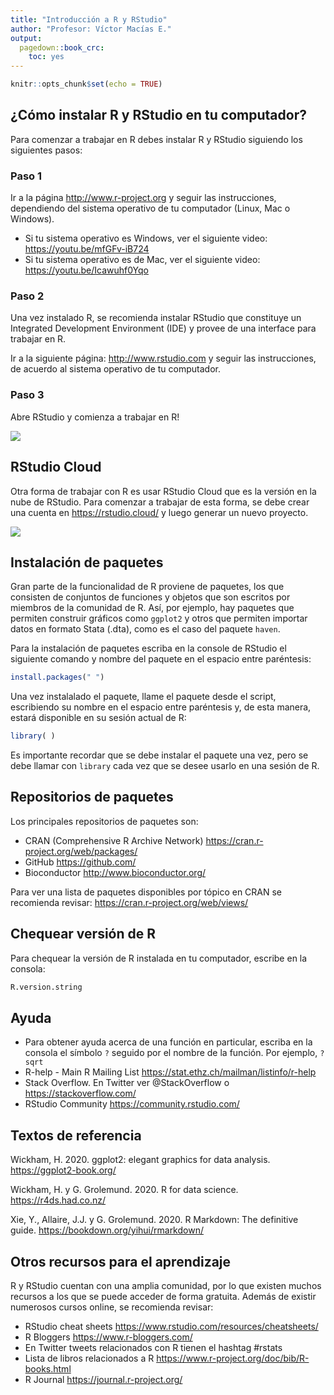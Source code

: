 ```yaml
---
title: "Introducción a R y RStudio"
author: "Profesor: Víctor Macías E."
output:
  pagedown::book_crc:
    toc: yes
---
```


```r
knitr::opts_chunk$set(echo = TRUE)
```

## ¿Cómo instalar R y RStudio en tu computador?

Para comenzar a trabajar en R debes instalar R y RStudio siguiendo los siguientes pasos:

### Paso 1

Ir a la página <http://www.r-project.org> y seguir las instrucciones, dependiendo del sistema operativo de tu computador (Linux, Mac o Windows).

-   Si tu sistema operativo es Windows, ver el siguiente video: <https://youtu.be/mfGFv-iB724>
-   Si tu sistema operativo es de Mac, ver el siguiente video: <https://youtu.be/Icawuhf0Yqo>

### Paso 2

Una vez instalado R, se recomienda instalar RStudio que constituye un Integrated Development Environment (IDE) y provee de una interface para trabajar en R.

Ir a la siguiente página: <http://www.rstudio.com> y seguir las instrucciones, de acuerdo al sistema operativo de tu computador.

### Paso 3

Abre RStudio y comienza a trabajar en R!

![](RStudioPanes.jpg)

## RStudio Cloud

Otra forma de trabajar con R es usar RStudio Cloud que es la versión en la nube de RStudio. Para comenzar a trabajar de esta forma, se debe crear una cuenta en <https://rstudio.cloud/> y luego generar un nuevo proyecto.

![](rstudio_cloud.png)


## Instalación de paquetes

Gran parte de la funcionalidad de R proviene de paquetes, los que consisten de conjuntos de funciones y objetos que son escritos por miembros de la comunidad de R. Así, por ejemplo, hay paquetes que permiten construir gráficos como `ggplot2` y otros que permiten importar datos en formato Stata (.dta), como es el caso del paquete `haven`.

Para la instalación de paquetes escriba en la console de RStudio el siguiente comando y nombre del paquete en el espacio entre paréntesis:

```r
install.packages(" ")
```

Una vez instalalado el paquete, llame el paquete desde el script, escribiendo su nombre en el espacio entre paréntesis y, de esta manera, estará disponible en su sesión actual de R:

```r
library( )
```


Es importante recordar que se debe instalar el paquete una vez, pero se debe llamar con `library` cada vez que se desee usarlo en una sesión de R.

## Repositorios de paquetes

Los principales repositorios de paquetes son:

-   CRAN (Comprehensive R Archive Network) <https://cran.r-project.org/web/packages/>
-   GitHub <https://github.com/>
-   Bioconductor <http://www.bioconductor.org/>

Para ver una lista de paquetes disponibles por tópico en CRAN se recomienda revisar: <https://cran.r-project.org/web/views/>

## Chequear versión de R

Para chequear la versión de R instalada en tu computador, escribe en la consola:

```r
R.version.string
```



## Ayuda

-   Para obtener ayuda acerca de una función en particular, escriba en la consola el símbolo `?` seguido por el nombre de la función. Por ejemplo, `?sqrt`
-   R-help - Main R Mailing List <https://stat.ethz.ch/mailman/listinfo/r-help>
-   Stack Overflow. En Twitter ver @StackOverflow o <https://stackoverflow.com/>
-   RStudio Community <https://community.rstudio.com/>

## Textos de referencia

Wickham, H. 2020. ggplot2: elegant graphics for data analysis. <https://ggplot2-book.org/>

Wickham, H. y G. Grolemund. 2020. R for data science. <https://r4ds.had.co.nz/>

Xie, Y., Allaire, J.J. y G. Grolemund. 2020. R Markdown: The definitive guide. <https://bookdown.org/yihui/rmarkdown/>

## Otros recursos para el aprendizaje

R y RStudio cuentan con una amplia comunidad, por lo que existen muchos recursos a los que se puede acceder de forma gratuita. Además de existir numerosos cursos online, se recomienda revisar:

-   RStudio cheat sheets <https://www.rstudio.com/resources/cheatsheets/>
-   R Bloggers <https://www.r-bloggers.com/>
-   En Twitter tweets relacionados con R tienen el hashtag \#rstats
-   Lista de libros relacionados a R <https://www.r-project.org/doc/bib/R-books.html>
-   R Journal <https://journal.r-project.org/>

